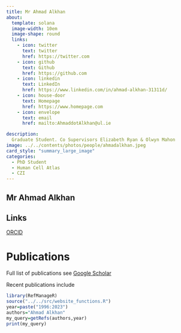 ```yaml
---
title: Mr Ahmad Alkhan 
about:
  template: solana
  image-width: 10em
  image-shape: round
  links:
    - icon: twitter
      text: twitter
      href: https://twitter.com
    - icon: github
      text: Github
      href: https://github.com
    - icon: linkedin
      text: LinkedIn
      href: https://www.linkedin.com/in/ahmad-alkhan-31311d/
    - icon: house-door
      text: Homepage
      href: https://www.homepage.com 
    - icon: envelope
      text: email
      href: mailto:AhmaddotAlkhan@ul.ie

description: 
  Graduate Student. Co Supervisors Elizabeth Ryan & Olwyn Mahon
image: ../../contents/photos/people/ahmadalkhan.jpeg
card_style: "summary_large_image"
categories:
  - PhD Student
  - Human Cell Atlas
  - CZI
---
```


## Mr Ahmad Alkhan

## Links

[ORCID](https://orcid.org/0000-0002-5130-9767)

# Publications

Full list of publications see [Google Scholar](https://scholar.google.com/..)

Recent publications include

```r
library(RefManageR)
source("../../src/website_functions.R")
year=paste("1996:2023")
authors="Ahmad Alkhan"
my_query=getRefs(authors,year)
print(my_query)
```
